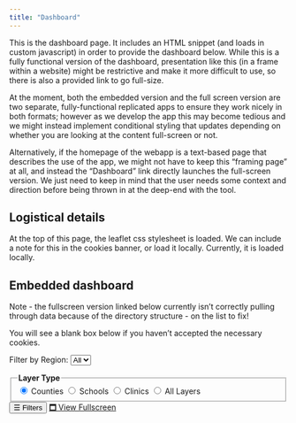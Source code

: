 ```yaml
---
title: "Dashboard"
---
```


<!-- <link rel="stylesheet" href="https://unpkg.com/leaflet/dist/leaflet.css" /> -->
<link rel="stylesheet" href="../assets/styles/leaflet.css" />

This is the dashboard page. It includes an HTML snippet (and loads in custom javascript) in order to provide the dashboard below. While this is a fully functional version of the dashboard, presentation like this (in a frame within a website) might be restrictive and make it more difficult to use, so there is also a provided link to go full-size.

At the moment, both the embedded version and the full screen version are two separate, fully-functional replicated apps to ensure they work nicely in both formats; however as we develop the app this may become tedious and we might instead implement conditional styling that updates depending on whether you are looking at the content full-screen or not.

Alternatively, if the homepage of the webapp is a text-based page that describes the use of the app, we might not have to keep this "framing page" at all, and instead the "Dashboard" link directly launches the full-screen version. We just need to keep in mind that the user needs some context and direction before being thrown in at the deep-end with the tool.

## Logistical details

At the top of this page, the leaflet css stylesheet is loaded. We can include a note for this in the cookies banner, or load it locally. Currently, it is loaded locally.

## Embedded dashboard

Note - the fullscreen version linked below currently isn't correctly pulling through data because of the directory structure - on the list to fix!

You will see a blank box below if you haven't accepted the necessary cookies.

<div id="map-wrapper" style="position: relative;">
<div id="controls">
<label for="regionFilter">Filter by Region:</label>
<select id="regionFilter">
    <option value="">All</option>
</select>

<fieldset>
    <legend><strong>Layer Type</strong></legend>
    <label><input type="radio" name="layerType" value="counties" checked> Counties</label>
    <label><input type="radio" name="layerType" value="schools"> Schools</label>
    <label><input type="radio" name="layerType" value="clinics"> Clinics</label>
    <label><input type="radio" name="layerType" value="all"> All Layers</label>
    </fieldset>      
</div>
<button id="toggleSidebar">☰ Filters</button>
<a href="full-screen.qmd" id="fullscreenBtn">🗖 View Fullscreen</a>
<div id="map"></div>                       
</div>

<script type="text/plain" cookie-consent="functionality" src="https://unpkg.com/leaflet/dist/leaflet.js"></script>
<script type="text/plain" cookie-consent="functionality" src="../assets/js/script.js"></script>